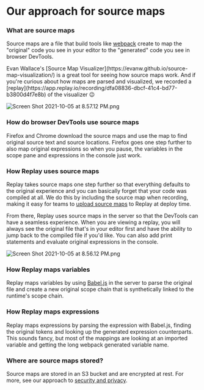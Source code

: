 
# Our approach for source maps

### What are source maps

Source maps are a file that build tools like [webpack](https://webpack.js.org/) create to map the "original" code you see in your editor to the "generated" code you see in browser DevTools. 

<Callout type="info" emoji="💡">
Evan Wallace's [Source Map Visualizer](https://evanw.github.io/source-map-visualization/) is a great tool for seeing how source maps work. And if you're curious about how maps are parsed and visualized, we recorded a [replay](https://app.replay.io/recording/dfa08836-dbcf-41c4-bd77-b3800d4f7e8b) of the visualizer 😉

</Callout>

![Screen Shot 2021-10-05 at 8.57.12 PM.png](/media/learn-more/workflows/how-replay-works/our-approach-for-source-maps/Screen_Shot_2021-10-05_at_8.57.12_PM.png)

### How do browser DevTools use source maps

Firefox and Chrome download the source maps and use the map to find original source text and source locations. Firefox goes one step further to also map original expressions so when you pause, the variables in the scope pane and expressions in the console just work.

### How Replay uses source maps

Replay takes source maps one step further so that everything defaults to the original experience and you can basically forget that your code was compiled at all. We do this by including the source map when recording, making it easy for teams to [upload source maps](/replay-documentation/pages/getting-started/teams-admin/uploading-source-maps1) to Replay at deploy time. 

From there, Replay uses source maps in the server so that the DevTools can have a seamless experience. When you are viewing a replay, you will always see the original file that's in your editor first and have the ability to jump back to the compiled file if you'd like. You can also add print statements and evaluate original expressions in the console.

![Screen Shot 2021-10-05 at 8.56.12 PM.png](/media/learn-more/workflows/how-replay-works/our-approach-for-source-maps/Screen_Shot_2021-10-05_at_8.56.12_PM.png)

### How Replay maps variables

Replay maps variables by using [Babel.js](https://babeljs.io/) in the server to parse the original file and create a new original scope chain that is synthetically linked to the runtime's scope chain.

### How Replay maps expressions

Replay maps expressions by parsing the expression with Babel.js, finding the original tokens and looking up the generated expression counterparts. This sounds fancy, but most of the mappings are looking at an imported variable and getting the long webpack generated variable name.

### Where are source maps stored?

Source maps are stored in an S3 bucket and are encrypted at rest. For more, see our approach to [security and privacy](https://www.replay.io/security-privacy).